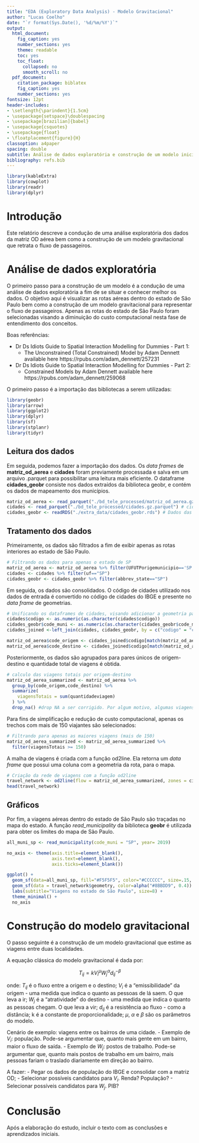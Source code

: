 ```yaml
---
title: "EDA (Exploratory Data Analysis) - Modelo Gravitacional"
author: "Lucas Coelho"
date: "`r format(Sys.Date(), '%d/%m/%Y')`"
output:
  html_document:
    fig_caption: yes
    number_sections: yes
    theme: readable
    toc: yes
    toc_float:
      collapsed: no
      smooth_scroll: no
  pdf_document:
    citation_package: biblatex
    fig_caption: yes
    number_sections: yes
fontsize: 12pt
header-includes:
- \setlength{\parindent}{1.5cm}
- \usepackage{setspace}\doublespacing
- \usepackage[brazilian]{babel}
- \usepackage{csquotes}
- \usepackage{float}
- \floatplacement{figure}{H}
classoption: a4paper
spacing: double
subtitle: Análise de dados exploratória e construção de um modelo inicial.
bibliography: refs.bib
---
```


```r

library(kableExtra)
library(cowplot)
library(readr)
library(dplyr)

```

\newpage
\tableofcontents 
\newpage
\listoffigures
\newpage

# Introdução
Este relatório descreve a condução de uma análise exploratória dos dados da matriz OD aérea bem como a construção de um modelo gravitacional que retrata o fluxo de passageiros.

# Análise de dados exploratória

O primeiro passo para a construção de um modelo é a condução de uma análise de dados exploratória a fim de se situar e conhecer melhor os dados. O objetivo aqui é visualizar as rotas aéreas dentro do estado de São Paulo bem como a construção de um modelo gravitacional para representar o fluxo de passageiros. Apenas as rotas do estado de São Paulo foram selecionadas visando a diminuição do custo computacional nesta fase de entendimento dos conceitos.

Boas referências:

- Dr Ds Idiots Guide to Spatial Interaction Modelling for Dummies - Part 1:
  - The Unconstrained (Total Constrained) Model by Adam Dennett available here https://rpubs.com/adam_dennett/257231
- Dr Ds Idiots Guide to Spatial Interaction Modelling for Dummies - Part 2: 
  - Constrained Models by Adam Dennett available here https://rpubs.com/adam_dennett/259068

O primeiro passo é a importação das bibliotecas a serem utilizadas:

```r
library(geobr)
library(arrow)
library(ggplot2)
library(dplyr)
library(sf)
library(stplanr)
library(tidyr)
```

## Leitura dos dados

Em seguida, podemos fazer a importação dos dados. Os *data frames* de **matriz_od_aerea** e **cidades** foram previamente processada e salva em um arquivo .parquet para possibilitar uma leitura mais eficiente. O dataframe **cidades_geobr** consiste nos dados extraídos da biblioteca geobr, e contém os dados de mapeamento dos municípios.

```r
matriz_od_aerea <- read_parquet("./bd_tele_processed/matriz_od_aerea.gz.parquet") # matriz aérea processada em parquet
cidades <- read_parquet("./bd_tele_processed/cidades.gz.parquet") # cidades processada em parquet
cidades_geobr <- readRDS("./extra_data/cidades_geobr.rds") # Dados das cidades Brasileiras previamente capturados com o geobr (vide grab_cities_geobr.R)
```

## Tratamento dos dados

Primeiramente, os dados são filtrados a fim de exibir apenas as rotas interiores ao estado de São Paulo.

```r
# Filtrando os dados para apenas o estado de SP
matriz_od_aerea <- matriz_od_aerea %>% filter(UFUTPorigemunicipio=='SP',UFUTPdestinounicipio=="SP")
cidades <- cidades %>% filter(uf=="SP")
cidades_geobr <- cidades_geobr %>% filter(abbrev_state=="SP")
```

Em seguida, os dados são consolidados. O código de cidades utilizado nos dados de entrada é convertido no código de cidades do IBGE e presente no *data frame* de geometrias.

```r
# Unificando os dataframes de cidades, visando adicionar a geometria para o mapa
cidades$codigo <- as.numeric(as.character(cidades$codigo))
cidades_geobr$code_muni <- as.numeric(as.character(cidades_geobr$code_muni))
cidades_joined <-left_join(cidades, cidades_geobr, by = c("codigo" = "code_muni"))

matriz_od_aerea$code_origem <- cidades_joined$codigo[match(matriz_od_aerea$idmunicipioorigem, cidades_joined$idMunicipio)]
matriz_od_aerea$code_destino <- cidades_joined$codigo[match(matriz_od_aerea$idmunicipiodestino, cidades_joined$idMunicipio)]
```

Posteriormente, os dados são agrupados para pares únicos de origem-destino e quantidade total de viagens é obtida.

```r
# calculo das viagens totais por origem-destino
matriz_od_aerea_summarized <- matriz_od_aerea %>%
  group_by(code_origem,code_destino) %>%
  summarize(
    viagensTotais = sum(quantidadeviagem)
  ) %>% 
  drop_na() #drop NA a ser corrigido. Por algum motivo, algumas viagens de MG estavam aparecendo (aeroporto de Uberlândia)
```

Para fins de simplificação e redução de custo computacional, apenas os trechos com mais de 150 viajantes são selecionados:

```r
# Filtrando para apenas as maiores viagens (mais de 150)
matriz_od_aerea_summarized <- matriz_od_aerea_summarized %>%
  filter(viagensTotais >= 150)
```

A malha de viagens é criada com a função od2line. Ela retorna um *data frame* que possui uma coluna com a geometria da rota, para o mapa.

```r
# Criação da rede de viagens com a função od2line
travel_network <- od2line(flow = matriz_od_aerea_summarized, zones = cidades_geobr)
head(travel_network)
```

## Gráficos

Por fim, a viagens aéreas dentro do estado de São Paulo são traçadas no mapa do estado. A função *read_municipality* da biblioteca **geobr** é utilizada para obter os limites do mapa de São Paulo.

```r
all_muni_sp <- read_municipality(code_muni = "SP", year= 2019)
```
```r
no_axis <- theme(axis.title=element_blank(),
                 axis.text=element_blank(),
                 axis.ticks=element_blank())

ggplot() +
  geom_sf(data=all_muni_sp, fill="#F5F5F5", color="#CCCCCC", size=.15, show.legend = FALSE) +
  geom_sf(data = travel_network$geometry, color=alpha("#8BBDD9", 0.4)) +
  labs(subtitle="Viagens no estado de São Paulo", size=8) +
  theme_minimal() +
  no_axis
```

# Construção do modelo gravitacional

O passo seguinte é a construção de um modelo gravitacional que estime as viagens entre duas localidades.

A equação clássica do modelo gravitacional é dada por:

$$T_{ij} = k V_i^\mu W_j^\alpha d_{ij}^{-\beta} $$

onde:
$T_{ij}$ é o fluxo entre a origem e o destino;
$V_i$ é a "emissibilidade" da origem - uma medida que indica o quanto as pessoas de lá saem. O que leva a ir;
$W_j$ é a "atratividade" do destino - uma medida que indica o quanto as pessoas chegam. O que leva a vir;
$d_{ij}$ é a resistência ao fluxo - como a distância;
k é a constante de proporcionalidade;
$\mu$, $\alpha$ e $\beta$ são os parâmetros do modelo.

Cenário de exemplo: viagens entre os bairros de uma cidade.
  - Exemplo de $V_i$: população. Pode-se argumentar que, quanto mais gente em um bairro, maior o fluxo de saída.
  - Exemplo de $W_j$: postos de trabalho. Pode-se argumentar que, quanto mais postos de trabalho em um bairro, mais pessoas fariam o traslado diariamente em direção ao bairro.

A fazer:
  - Pegar os dados de população do IBGE e consolidar com a matriz OD;
  - Selecionar possíveis candidatos para $V_i$. Renda? População?
  - Selecionar possíveis candidatos para $W_j$. PIB?

# Conclusão

Após a elaboração do estudo, incluir o texto com as conclusões e aprendizados iniciais.


\newpage

